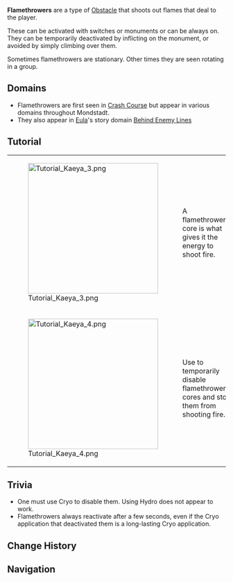 {{Terminology Infobox
|image = 
|type  = Obstacles
}}
'''Flamethrowers''' are a type of [[Obstacle]] that shoots out flames that deal {{Color|Pyro DMG}} to the player.

These can be activated with switches or monuments or can be always on. They can be temporarily deactivated by inflicting {{Cryo}} on the monument, or avoided by simply climbing over them.

Sometimes flamethrowers are stationary. Other times they are seen rotating in a group.

==Domains==
*Flamethrowers are first seen in [[Crash Course]] but appear in various domains throughout Mondstadt.
*They also appear in [[Eula]]'s story domain [[Behind Enemy Lines]]

==Tutorial==
{| class="tdt2" cellspacing="5"
| [[File:Tutorial Kaeya 3.png|300px]]
| A flamethrower's core is what gives it the energy to shoot fire.
|-
| [[File:Tutorial Kaeya 4.png|300px]]
| Use {{Color|help|Cryo Skills}} to temporarily disable flamethrowers' cores and stop them from shooting fire.
|}

==Trivia==
* One must use Cryo to disable them. Using Hydro does not appear to work.
* Flamethrowers always reactivate after a few seconds, even if the Cryo application that deactivated them is a long-lasting Cryo application.

==Change History==
{{Change History|1.0}}

==Navigation==
{{Exploration Navbox}}